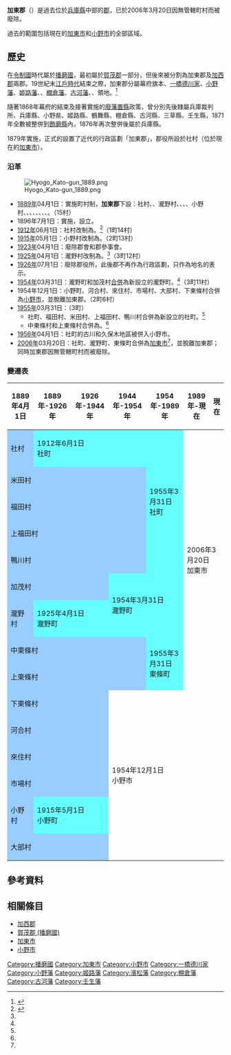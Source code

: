 {{日本郡 (廢除)
| 郡 = 加東郡
| 日文原名 = 加東郡
| 平假名 = かとうぐん
| 羅馬字拼音 = Katō -gun
| 地圖 = 
| 廢除時間 = 2006年3月20日
| 廢除理由 = 無管轄町村
| 廢除時處置 = '''加東郡''' → [[加東市|加東市]]
| 現在郡 = 加東市
| 都道府縣 = 兵庫縣
| 編號 = 
| 町 = 
| 村 = 3
| 經度 = 
| 緯度 = 
| 註記 = 
|}}
'''加東郡'''（{{jpn|j=加東郡|hg=かとうぐん|rm=Katō gun|f=y}}）是過去位於[[兵庫縣|兵庫縣]]中部的[[郡|郡]]，已於2006年3月20日因無管轄町村而被廢除。

過去的範圍包括現在的[[加東市|加東市]]和[[小野市|小野市]]的全部區域。

== 歷史 ==
在[[令制國|令制國]]時代屬於[[播磨國|播磨國]]，最初屬於[[賀茂郡_(播磨國)|賀茂郡]]一部分，但後來被分割為加東郡及[[加西郡|加西郡]]兩郡。19世紀末[[江戶時代|江戶時代]]結束之際，加東郡分屬幕府旗本、[[一橋德川家|一橋德川家]]、[[小野藩|小野藩]]、[[姬路藩|姬路藩]]、{{tsl|ja|浜松藩|濱松藩}}、[[棚倉藩|棚倉藩]]、[[古河藩|古河藩]]、{{tsl|ja|三草藩}}、{{Tsl|ja|壬生藩}}領地。<ref>{{Cite web| url=http://www.rekihaku.ac.jp/up-cgi/login.pl?p=param/kyud/db_param| title=舊高舊領取調帳資料庫檢索| publisher=[[國立歷史民俗博物館|國立歷史民俗博物館]]| language=ja| accessdate=2020-10-02| archive-date=2020-08-25| archive-url=https://web.archive.org/web/20200825042351/http://www.rekihaku.ac.jp/up-cgi/login.pl?p=param%2Fkyud%2Fdb_param| dead-url=yes}}</ref>

隨著1868年幕府的結束及接著實施的[[廢藩置縣|廢藩置縣]]政策，曾分別先後隸屬兵庫裁判所、兵庫縣、小野県、姬路縣、鶴舞縣、棚倉縣、古河縣、三草縣、壬生縣，1871年全數被整併到[[飾磨縣|飾磨縣]]內，1876年再次整併後屬於兵庫縣。

1879年實施{{tsl|ja|郡区町村編制法|郡區町村編制法}}，正式的設置了近代的行政區劃「加東郡」，郡役所設於社村（位於現在的[[加東市|加東市]]）。

=== 沿革 ===
[[File:Hyogo_Kato-gun_1889.png|right]]

* [[1889年|1889年]]04月1日：實施町村制，'''加東郡'''下設：社村、{{tsl|ja|加茂村 (兵庫県加東郡)|加茂村 (兵庫縣加東郡)|加茂村}}、瀧野村、{{tsl|ja|河合村 (兵庫県)|河合村 (兵庫縣)|河合村}}、{{tsl|ja|来住村|來住村}}、{{tsl|ja|市場村 (兵庫県)|市場村 (兵庫縣)|市場村}}、小野村、{{tsl|ja|大部村 (兵庫県)|大部村 (兵庫縣)|大部村}}、{{tsl|ja|福田村 (兵庫県)|福田村 (兵庫縣)|福田村}}、{{tsl|ja|下東条村|下東條村}}、{{tsl|ja|中東条村|中東條村}}、{{tsl|ja|上東条村|上東條村}}、{{tsl|ja|米田村 (兵庫県)|米田村 (兵庫縣)|米田村}}、{{tsl|ja|上福田村}}、{{tsl|ja|鴨川村}}。（15村）
* 1896年7月1日：實施{{tsl|ja|郡制}}，設立{{tsl|ja|郡参事会|郡參事會}}。
* [[1912年|1912年]]06月1日：社村改制為{{tsl|ja|社町}}。<ref name="Kato">{{Cite web| url=http://www.city.kato.lg.jp/kakukanogoannai/kyodobu/hishokohoka/kohokochokakari/annai/1454057447341.html| title=簡介| publisher=加東市政府| accessdate=2017-01-16| language=ja| archive-url=https://web.archive.org/web/20170304080706/http://www.city.kato.lg.jp/kakukanogoannai/kyodobu/hishokohoka/kohokochokakari/annai/1454057447341.html| archive-date=2017-03-04| dead-url=yes}}</ref>（1町14村）
* [[1915年|1915年]]05月1日：小野村改制為{{tsl|ja|小野町 (兵庫県)|小野町 (兵庫縣)|小野町}}。（2町13村）
* [[1923年|1923年]]04月1日：廢除郡會和郡參事會。
* [[1925年|1925年]]04月1日：瀧野村改制為{{tsl|ja|滝野町|瀧野町}}。<ref name="Kato"/>（3町12村）
* [[1926年|1926年]]07月1日：廢除郡役所，此後郡不再作為行政區劃，只作為地名的表示。
* [[1954年|1954年]]03月31日：瀧野町和加茂村[[市町村合併|合併]]為新設立的瀧野町。<ref name="Kato"/>（3町11村）
* 1954年12月1日：小野町、河合村、來住村、市場村、大部村、下東條村合併為[[小野市|小野市]]，並脫離加東郡。（2町6村）
* [[1955年|1955年]]03月31日：（3町）
** 社町、福田村、米田村、上福田村、鴨川村合併為新設立的社町。<ref name="Kato"/>
** 中東條村和上東條村合併為{{tsl|ja|東条町|東條町}}。<ref name="Kato"/>
* [[1956年|1956年]]04月1日：社町的古川和久保木地區被併入小野市。
* [[2006年|2006年]]03月20日：社町、瀧野町、東條町合併為[[加東市|加東市]]<ref name="Kato"/>，並脫離加東郡；同時加東郡因無管轄町村而被廢除。

=== 變遷表 ===
{| class="wikitable" style="font-size:x-small"
! 1889年4月1日
! 1889年-1926年
! 1926年-1944年
! 1944年-1954年
! 1954年-1989年
! 1989年-現在
! 現在
|-
| style="background-color:#9cf;" | 社村
| colspan=3 style="background-color:#6ff;" | 1912年6月1日<br />社町
| rowspan=5 style="background-color:#6ff;" | 1955年3月31日<br />社町
| rowspan=9 colspan=2 | 2006年3月20日<br />加東市
|-
| colspan=4 style="background-color:#9cf;" | 米田村
|-
| colspan=4 style="background-color:#9cf;" | 福田村
|-
| colspan=4 style="background-color:#9cf;" | 上福田村
|-
| colspan=4 style="background-color:#9cf;" | 鴨川村
|-
| colspan=3 style="background-color:#9cf;" | 加茂村
| rowspan=2 colspan=2 style="background-color:#6ff;" | 1954年3月31日<Br />瀧野町
|-
| style="background-color:#9cf;" | 瀧野村
| colspan=2 style="background-color:#6ff;" | 1925年4月1日<br />瀧野町
|-
| colspan=4 style="background-color:#9cf;" | 中東條村
| rowspan=2 style="background-color:#6ff;" | 1955年3月31日<br />東條町
|-
| colspan=4 style="background-color:#9cf;" | 上東條村
|-
| colspan=3 style="background-color:#9cf;" | 下東條村
| rowspan=6 colspan=4 | 1954年12月1日<br />小野市
|-
| colspan=3 style="background-color:#9cf;" | 河合村
|-
| colspan=3 style="background-color:#9cf;" | 來住村
|-
| colspan=3 style="background-color:#9cf;" | 市場村
|-
| style="background-color:#9cf;" | 小野村
| colspan=2 style="background-color:#6ff;" | 1915年5月1日<br />小野町
|-
| colspan=3 style="background-color:#9cf;" | 大部村
|}

== 參考資料 ==
{{reflist}}

== 相關條目 ==
* [[加西郡|加西郡]]
* [[賀茂郡_(播磨國)|賀茂郡 (播磨國)]]
* [[加東市|加東市]]
* [[小野市|小野市]]

{{播磨國的郡}}

[[Category:播磨國|Category:播磨國]]
[[Category:加東市|Category:加東市]]
[[Category:小野市|Category:小野市]]
[[Category:一橋德川家|Category:一橋德川家]]
[[Category:小野藩|Category:小野藩]]
[[Category:姬路藩|Category:姬路藩]]
[[Category:濱松藩|Category:濱松藩]]
[[Category:棚倉藩|Category:棚倉藩]]
[[Category:古河藩|Category:古河藩]]
[[Category:壬生藩|Category:壬生藩]]